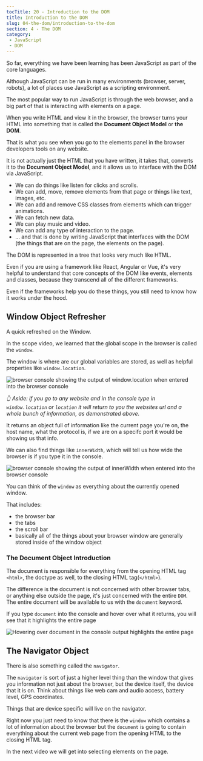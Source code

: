 ```yaml
---
tocTitle: 20 - Introduction to the DOM
title: Introduction to the DOM
slug: 04-the-dom/introduction-to-the-dom
section: 4 - The DOM
category:
 - JavaScript
 - DOM
---
```


So far, everything we have been learning has been JavaScript as part of the core languages.

Although JavaScript can be run in many environments (browser, server, robots), a lot of places use JavaScript as a scripting environment.

The most popular way to run JavaScript is through the web browser, and a big part of that is interacting with elements on a page.

When you write HTML and view it in the browser, the browser turns your HTML into something that is called the **Document Object Model** or **the DOM**.

That is what you see when you go to the elements panel in the browser developers tools on any website.

It is not actually just the HTML that you have written, it takes that, converts it to the **Document Object Model**, and it allows us to interface with the DOM via JavaScript.

* We can do things like listen for clicks and scrolls.
* We can add, move, remove elements from that page or things like text, images, etc.
* We can add and remove CSS classes from elements which can trigger animations.
* We can fetch new data.
* We can play music and video.
* We can add any type of interaction to the page.
* ... and that is done by writing JavaScript that interfaces with the DOM (the things that are on the page, the elements on the page).

The DOM is represented in a tree that looks very much like HTML.

Even if you are using a framework like React, Angular or Vue, it's very helpful to understand that core concepts of the DOM like events, elements and classes, because they transcend all of the different frameworks.

Even if the frameworks help you do these things, you still need to know how it works under the hood.

## Window Object Refresher

A quick refreshed on the Window.

In the scope video, we learned that the global scope in the browser is called the `window`.

The window is where are our global variables are stored, as well as helpful properties like `window.location`.

![browser console showing the output of window.location when entered into the browser console](./window-location.gif)

_👆 Aside: if you go to any website and in the console type in `window.location` or `location` it will return to you the websites url and a whole bunch of information, as demonstrated above._

It returns an object full of information like the current page you're on, the host name, what the protocol is, if we are on a specifc port it would be showing us that info.

We can also find things like `innerWidth`, which will tell us how wide the browser is if you type it in the console.

![browser console showing the output of innerWidth when entered into the browser console](./221.png)

You can think of the `window` as everything about the currently opened window.

That includes:
- the browser bar
- the tabs
- the scroll bar
- basically all of the things about your browser window are generally stored inside of the window object

### The Document Object Introduction

The document is responsible for everything from the opening HTML tag `<html>`, the doctype as well, to the closing HTML tag(`</html>`).

The difference is the document is not concerned with other browser tabs, or anything else outside the page, it's just concerned with the entire `DOM`. The entire document will be available to us with the `document` keyword.

If you type `document` into the console and hover over what it returns, you will see that it highlights the entire page

![Hovering over document in the console output highlights the entire page](./document.gif)

## The Navigator Object

There is also something called the `navigator`.

The `navigator` is sort of just a higher level thing than the window that gives you information not just about the browser, but the device itself, the device that it is on. Think about things like web cam and audio access, battery level, GPS coordinates.

Things that are device specific will live on the navigator.

Right now you just need to know that there is the `window` which contains a lot of information about the browser but the `document` is going to contain everything about the current web page from the opening HTML to the closing HTML tag.

In the next video we will get into selecting elements on the page.
